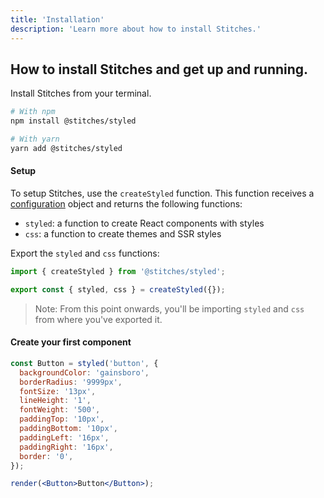 ```yaml
---
title: 'Installation'
description: 'Learn more about how to install Stitches.'
---
```


## How to install Stitches and get up and running.

Install Stitches from your terminal.

```bash
# With npm
npm install @stitches/styled

# With yarn
yarn add @stitches/styled
```
#### Setup
To setup Stitches, use the `createStyled` function. This function receives a [configuration](/docs/configuration) object and returns the following functions:

- `styled`: a function to create React components with styles
- `css`: a function to create themes and SSR styles

Export the `styled` and `css` functions:

```jsx
import { createStyled } from '@stitches/styled';

export const { styled, css } = createStyled({});
```

> Note: From this point onwards, you'll be importing `styled` and `css` from where you've exported it.

#### Create your first component

```jsx live manual
const Button = styled('button', {
  backgroundColor: 'gainsboro',
  borderRadius: '9999px',
  fontSize: '13px',
  lineHeight: '1',
  fontWeight: '500',
  paddingTop: '10px',
  paddingBottom: '10px',
  paddingLeft: '16px',
  paddingRight: '16px',
  border: '0',
});

render(<Button>Button</Button>);
```